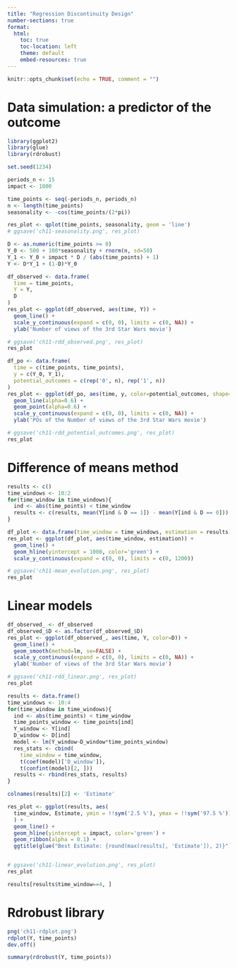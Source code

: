 ```yaml
---
title: "Regression Discontinuity Design"
number-sections: true
format:
  html:
    toc: true
    toc-location: left
    theme: default
    embed-resources: true
---
```


```r
knitr::opts_chunk$set(echo = TRUE, comment = "")
```

# Data simulation: a predictor of the outcome

```r
library(ggplot2)
library(glue)
library(rdrobust)

set.seed(1234)

periods_n <- 15
impact <- 1000

time_points <- seq(-periods_n, periods_n)
n <- length(time_points)
seasonality <- -cos(time_points/(2*pi))

res_plot <- qplot(time_points, seasonality, geom = 'line')
# ggsave('ch11-seasonality.png', res_plot)

D <- as.numeric(time_points >= 0)
Y_0 <- 500 + 100*seasonality + rnorm(n, sd=50)
Y_1 <- Y_0 + impact * D / (abs(time_points) + 1)
Y <- D*Y_1 + (1-D)*Y_0
```

```r
df_observed <- data.frame(
  time = time_points,
  Y = Y, 
  D
)
res_plot <- ggplot(df_observed, aes(time, Y)) +
  geom_line() +
  scale_y_continuous(expand = c(0, 0), limits = c(0, NA)) +
  ylab('Number of views of the 3rd Star Wars movie')

# ggsave('ch11-rdd_observed.png', res_plot)
res_plot
```


```r
df_po <- data.frame(
  time = c(time_points, time_points),
  y = c(Y_0, Y_1),
  potential_outcomes = c(rep('0', n), rep('1', n))
)
res_plot <- ggplot(df_po, aes(time, y, color=potential_outcomes, shape=potential_outcomes)) +
  geom_line(alpha=0.6) +
  geom_point(alpha=0.6) +
  scale_y_continuous(expand = c(0, 0), limits = c(0, NA)) +
  ylab('POs of the Number of views of the 3rd Star Wars movie')

# ggsave('ch11-rdd_potential_outcomes.png', res_plot)
res_plot
```


# Difference of means method

```r
results <- c()
time_windows <- 10:2
for(time_window in time_windows){
  ind <- abs(time_points) < time_window
  results <- c(results, mean(Y[ind & D == 1]) - mean(Y[ind & D == 0]))
}

df_plot <- data.frame(time_window = time_windows, estimation = results)
res_plot <- ggplot(df_plot, aes(time_window, estimation)) +
  geom_line() +
  geom_hline(yintercept = 1000, color='green') +
  scale_y_continuous(expand = c(0, 0), limits = c(0, 1200)) 

# ggsave('ch11-mean_evolution.png', res_plot)
res_plot
```

# Linear models

```r
df_observed_ <- df_observed
df_observed_$D <- as.factor(df_observed_$D)
res_plot <- ggplot(df_observed_, aes(time, Y, color=D)) +
  geom_line() +
  geom_smooth(method=lm, se=FALSE) +
  scale_y_continuous(expand = c(0, 0), limits = c(0, NA)) +
  ylab('Number of views of the 3rd Star Wars movie')

# ggsave('ch11-rdd_linear.png', res_plot)
res_plot
```


```r
results <- data.frame()
time_windows <- 10:4
for(time_window in time_windows){
  ind <- abs(time_points) < time_window
  time_points_window <- time_points[ind]
  Y_window <- Y[ind]
  D_window <- D[ind]
  model <- lm(Y_window~D_window*time_points_window)
  res_stats <- cbind(
    time_window = time_window,
    t(coef(model)['D_window']), 
    t(confint(model)[2, ]))
  results <- rbind(res_stats, results)
}

colnames(results)[2] <- 'Estimate'

res_plot <- ggplot(results, aes(
  time_window, Estimate, ymin = !!sym('2.5 %'), ymax = !!sym('97.5 %'))
  ) +
  geom_line() +
  geom_hline(yintercept = impact, color='green') +
  geom_ribbon(alpha = 0.1) +
  ggtitle(glue("Best Estimate: {round(max(results[, 'Estimate']), 2)}"))


# ggsave('ch11-linear_evolution.png', res_plot)
res_plot
```

```r
results[results$time_window==4, ]
```



# Rdrobust library

```r
png('ch11-rdplot.png')
rdplot(Y, time_points)
dev.off()
```

```r
summary(rdrobust(Y, time_points))
```

